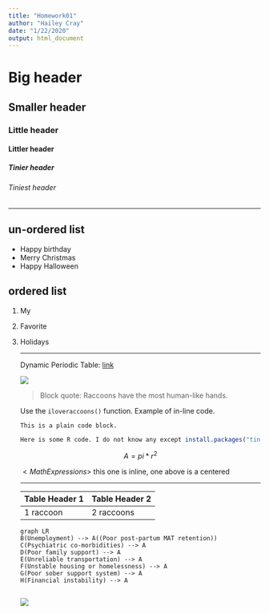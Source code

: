 ```yaml
---
title: "Homework01"
author: "Hailey Cray"
date: "1/22/2020"
output: html_document
---
```

# Big header

## Smaller header

### Little header

#### Littler header

##### Tinier header

###### Tiniest header





***

## un-ordered list

* Happy birthday
* Merry Christmas
* Happy Halloween

## ordered list

1. My 

2. Favorite

3. Holidays

   ***

   Dynamic Periodic Table: [link](https://www.ptable.com/)

   ![](/Users/HaileyCray/Desktop/SCUBA/images.jpg)

   > Block quote: Raccoons have the most human-like hands. 

   Use the `iloveraccoons()` function. Example of in-line code. 

   ```
   This is a plain code block. 
   ```

   ```R
   Here is some R code. I do not know any except install.packages("tinytex")
   ```

   $$
   A = pi * r^2
   $$

   

   $<Math Expressions>$ this one is inline, one above is a centered 

   ***

   | Table Header 1 | Table Header 2 |
   | -------------- | -------------- |
   | 1 raccoon      | 2 raccoons     |

   ```mermaid
   graph LR
   B(Unemployment) --> A((Poor post-partum MAT retention))
   C(Psychiatric co-morbidities) --> A
   D(Poor family support) --> A
   E(Unreliable transportation) --> A
   F(Unstable housing or homelessness) --> A
   G(Poor sober support system) --> A
   H(Financial instability) --> A
   
   
   ```

   ![](/Users/HaileyCray/Desktop/Computational Biology/IMG_5642.jpeg)
   
